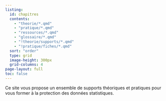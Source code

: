 ```yaml
---
listing:
  id: chapitres
  contents:
    - "theorie/*.qmd"
    - "pratique/*.qmd"
    - "ressources/*.qmd"
    - "glossaire/*.qmd"
    - "!theorie/supports/*.qmd"
    - "!pratique/fiches/*.qmd"
  sort: "order"
  type: grid
  image-height: 300px
  grid-columns: 4
page-layout: full
toc: false
---
```


Ce site vous propose un ensemble de supports théoriques et pratiques pour vous former à la protection des données statistiques.

<br>

::: {#chapitres}
:::


<!-- 
::: {.grid}

::: {.g-col-4}
### Un peu de théorie

[![Un peu de théorie](images/theorie.png)](theorie/index.qmd)

Découvrez les principaux concepts relatifs à la protection des données contre les risques de divulgation et les méthodes les plus courantes pour traiter ce problème.
:::

::: {.g-col-4}
### En pratique

[![En pratique](images/pratique.png)](pratique/index.qmd)

Découvrez les méthodes adaptées à la protection des tableaux statistiques.
:::

::: {.g-col-4}
### Ressources

[![Ressources](images/ressources.png)](ressources/index.qmd)

Retrouvez ici une bibliographie indicative pour approfondir les sujets.
:::

::: -->
